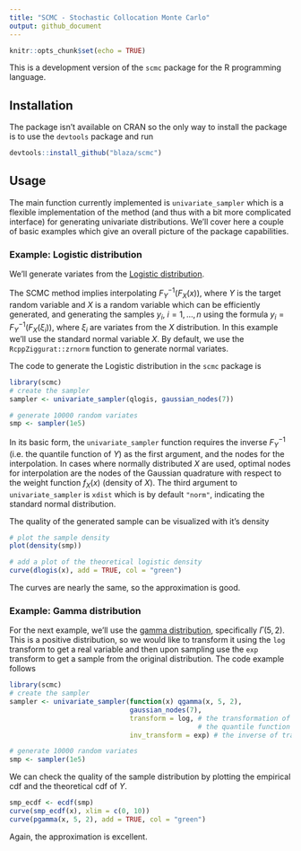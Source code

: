 ```yaml
---
title: "SCMC - Stochastic Collocation Monte Carlo"
output: github_document
---
```


```r
knitr::opts_chunk$set(echo = TRUE)
```

This is a development version of the `scmc` package for the R programming
language.

## Installation

The package isn't available on CRAN so the only way to install the package is to
use the `devtools` package and run

```r
devtools::install_github("blaza/scmc")
```

## Usage

The main function currently implemented is `univariate_sampler` which is a
flexible implementation of the method (and thus with a bit more complicated
interface) for generating univariate distributions.
We'll cover here a couple of basic examples which give an overall picture of the
package capabilities.

### Example: Logistic distribution

We'll generate variates from the [Logistic distribution](https://en.wikipedia.org/wiki/Logistic_distribution).

The SCMC method implies interpolating $F_Y^{-1}(F_X(x))$, where $Y$ is the
target random variable and $X$ is a random variable which can be efficiently
generated, and generating the samples $y_i,\ i=1,\dots,n$ using the formula
$y_i = F_Y^{-1}(F_X(\xi_i))$, where $\xi_i$ are variates from the $X$ distribution.
In this example we'll use the standard normal variable $X$. By default, we use
the `RcppZiggurat::zrnorm` function to generate normal variates.

The code to generate the Logistic distribution in the `scmc` package is

```r
library(scmc)
# create the sampler
sampler <- univariate_sampler(qlogis, gaussian_nodes(7))

# generate 10000 random variates
smp <- sampler(1e5)
```

In its basic form, the `univariate_sampler` function requires the inverse $F_Y^{-1}$ (i.e. the quantile function of $Y$) as the first argument, and the nodes for the interpolation. In cases where normally distributed $X$ are used, optimal nodes for interpolation are the nodes of the Gaussian quadrature with respect to the weight function $f_X(x)$ (density of $X$). The third argument to `univariate_sampler` is `xdist` which is by default `"norm"`, indicating the standard normal distribution.

The quality of the generated sample can be visualized with it's density
```r
# plot the sample density
plot(density(smp))

# add a plot of the theoretical logistic density
curve(dlogis(x), add = TRUE, col = "green")
```

The curves are nearly the same, so the approximation is good.

### Example: Gamma distribution

For the next example, we'll use the [gamma distribution](https://en.wikipedia.org/wiki/Gamma_distribution), specifically $\Gamma(5,2)$. This is a positive distribution, so we would like to transform it using the `log` transform to get a real variable and then upon sampling use the `exp` transform to get a sample from the original distribution. The code example follows

```r
library(scmc)
# create the sampler
sampler <- univariate_sampler(function(x) qgamma(x, 5, 2),
                              gaussian_nodes(7),
                              transform = log, # the transformation of
                                               # the quantile function
                              inv_transform = exp) # the inverse of transform

# generate 10000 random variates
smp <- sampler(1e5)
```

We can check the quality of the sample distribution by plotting the empirical cdf and the theoretical cdf of $Y$.

```r
smp_ecdf <- ecdf(smp)
curve(smp_ecdf(x), xlim = c(0, 10))
curve(pgamma(x, 5, 2), add = TRUE, col = "green")
```

Again, the approximation is excellent.
